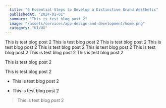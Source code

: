 ```yaml
---
  title: "6 Essential Steps to Develop a Distinctive Brand Aesthetic"
  publishedAt: "2024-01-01"
  summary: "This is test blog post 2"
  image: "/assets/services/app-design-and-development/home.png"
  category: "UI/UX"
---
```


This is test blog post 2 This is test blog post 2 This is test blog post 2 This is test blog post 2 This is test blog post 2 This is test blog post 2 This is test blog post 2 This is test blog post 2 This is test blog post 2

This is test blog post 2

This is test blog post 2

- This is test blog post 2

- This is test blog post 2

> This is test blog post 2
